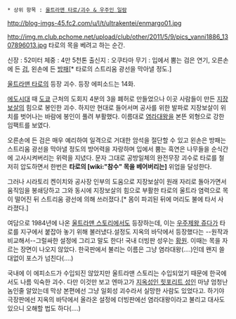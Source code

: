  * 상위 항목 : [[울트라맨 타로/괴수 & 우주인 일람]]

http://blog-imgs-45.fc2.com/u/l/t/ultrakentei/enmargo01.jpg

http://img.m.club.pchome.net/upload/club/other/2011/5/9/pics_vanni1886_1307896013.jpg
타로의 목을 베려고 하는 순간.

신장 : 52미터
체중 : 4만 5천톤
출신지 : 오쿠타마
무기 : 입에서 뿜는 검은 연기, 오른손에 든 [[검]], 왼손에 든 [[방패]][* 타로의 스트리움 광선을 막아낼 정도.]

[[울트라맨 타로]]의 등장 괴수. 등장 에피소드는 14화.

[[에도시대]] 때 [[도쿄]] 근처의 도회지 4분의 3을 폐허로 만들었으나 이곳 사람들이 만든 [[지장보살]]의 힘으로 봉인한 괴수. 하지만 현대로 들어서며 공사를 위한 발파로 지장보살이 위치를 벗어나는 바람에 봉인이 풀려 부활했다. 이름대로 [[염라대왕]]을 본뜬 외형으로 강한 임팩트를 보였다.

오른손에 든 검은 매우 예리하여 일격으로 거대한 암석을 절단할 수 있고 왼손은 방패는 스트리움 광선을 막아낼 정도의 방어력을 자랑하며 입에서 뿜는 흑연은 나무들을 순식간에 고사시켜버리는 위력을 지녔다. 문자 그대로 공방일체의 완전무장 괴수로 타로를 철저히 압도하면서 한번은 '''타로의 [wiki:"참수" 목을 베어버리는]''' 위업을 달성한다.

그러나 시라토리 켄이치와 공사장 인부의 도움으로 지장보살이 원래 자리로 돌아가면서 움직임을 봉쇄당하고 그와 동시에 지장보살의 힘으로 부활한 타로의 울트라 염력으로 목이 떨어진 뒤 스트리움 광선에 의해 쓰러졌다.[* 몸이 파괴된 뒤에 머리도 불에 타서 사라졌다.]

여담으로 1984년에 나온 [[울트라맨 스토리]]에서도 등장하는데, 이는 [[우주제왕 쥬다]]가 타로를 지구에서 붙잡아 놓기 위해 불러냈다.설정도 지옥의 바닥에서 등장했다는 --원작과 비교해서--그럴싸한 설정에 그리고 말도 한다! 국내 더빙판 성우는 [[황원]]. 이때는 목을 자르는 장면이 나오지 않았다. 한국판에서 불리는 이름은 그냥 염라대왕(....)인데 왠지 쓸대없이 포스가 넘친다(....)

국내에 이 에피소드가 수입되진 않았지만 울트라맨 스토리는 수입되었기 때문에 한국에서도 나름 익숙한 괴수. 다만 이것만 보고 엔마고가 [[지옥성인 힛포리트 성인]] 마냥 엄청난 놈인줄 알았는데 막상 본편에선 그냥 일회성 괴수라서 실망한 사람도 있었다고. 하기야 극장판에선 지옥의 바닥에서 올라온 설정에 더빙판에선 염라대왕이라고 불리고 대사도 있으니 오해할 법도 하다(....)
